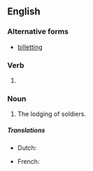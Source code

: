 ==English==

===Alternative forms===
* {{qualifier|UK|archaic}} [[billetting]]

===Verb===
{{head|en|present participle}}

# {{present participle of|billet|lang=en|nocat=1}}

===Noun===
{{en-noun}}

# The lodging of soldiers.

=====Translations=====
{{trans-top|The lodging of soldiers}}
* Dutch: {{t+|nl|inkwartieren}}
{{trans-mid}}
* French: {{t+|fr|cantonnement|m}}
{{trans-bottom}}